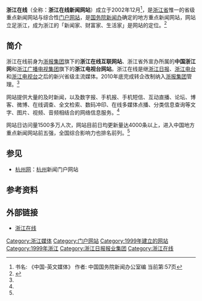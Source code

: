 {{Refimprove|time=2021-10-26}}

'''浙江在线'''（全称：'''浙江在线新闻网站'''）成立于2002年12月<ref>书名: 《中国-英文媒体》 作者: 中国国务院新闻办公室编 当前第:57页</ref>，是[[浙江省|浙江省]]惟一的省级重点新闻网站与综合性[[门户网站|门户网站]]，是[[国务院新闻办|国务院新闻办]]确定的地方重点新闻网站，网站立足浙江，成为浙江的「新闻家、财富家、生活家」是网站的定位。<ref name="简介">{{cite web |url=http://www.zjol.com.cn/05wzgg/2008zjol/about/index.shtml |language= |title=简介 |publisher=浙江在线 |date= |accessdate=2013年9月 |archive-date=2021-01-15 |archive-url=https://web.archive.org/web/20210115230212/https://www.zjol.com.cn/05wzgg/2008zjol/about/index.shtml |dead-url=no }}</ref>

== 简介 ==
浙江在线前身为[[浙报集团|浙报集团]]旗下的'''浙江在线互联网站'''、浙江省外宣办所属的'''中国浙江网'''和[[浙江广播电视集团|浙江广播电视集团]]旗下的'''浙江电视台网站'''。浙江在线是继[[浙江日报|浙江日报]]、[[浙江人民广播电台|浙江电台]]和[[浙江电视台|浙江电视台]]之后的新兴省级主流媒体。2010年底完成转企改制纳入[[浙报集团|浙报集团]]管理。<ref name="简介"/>

网站提供大量的及时新闻，以及数字报、手机报、手机短信、互动直播、论坛、博客、微博、在线调查、全文检索、数码冲印、在线多媒体点播、分类信息查询等文字、图片、视频、音频相结合的网络信息服务。<ref name="简介"/>

网站日访问量1500多万人次，网站目前日均更新量达4000条以上，进入中国地方重点新闻网站前五强，全国综合影响力也排名前列。<ref name="简介"/>

== 参见 ==
*[[杭州网|杭州网]]：[[杭州|杭州]]新闻门户网站

== 参考资料 ==
{{reflist}}

== 外部链接 ==
*[http://www.zjol.com.cn/ 浙江在线] {{Wayback|url=http://www.zjol.com.cn/ |date=20210420055359 }}

[[Category:浙江媒体|Category:浙江媒体]]
[[Category:门户网站|Category:门户网站]]
[[Category:1999年建立的网站|Category:1999年建立的网站]]
[[Category:1999年浙江|Category:1999年浙江]]
[[Category:浙江日报报业集团|Category:浙江日报报业集团]]
[[Category:浙江在线|Category:浙江在线]]
